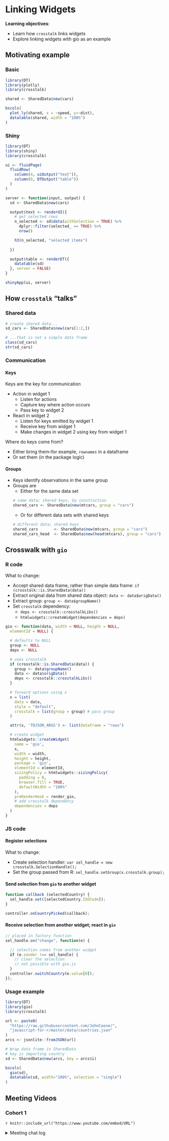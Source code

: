 # Linking Widgets

**Learning objectives**:

- Learn how `crosstalk` links widgets
- Explore linking widgets with gio as an example

## Motivating example

### Basic

```r
library(DT)
library(plotly)
library(crosstalk)

shared <- SharedData$new(cars)

bscols(
  plot_ly(shared, x = ~speed, y=~dist),
  datatable(shared, width = "100%")
)
```

### Shiny

```r
library(DT)
library(shiny)
library(crosstalk)

ui <- fluidPage(
  fluidRow(
    column(4, uiOutput("text")),
    column(8, DTOutput("table"))
  )
)

server <- function(input, output) {
  sd <- SharedData$new(cars)

  output$text <- renderUI({
    # get selected rows
    n_selected <- sd$data(withSelection = TRUE) %>% 
      dplyr::filter(selected_ == TRUE) %>% 
      nrow()

    h3(n_selected, "selected items")
    
  })

  output$table <- renderDT({
    datatable(sd)
  }, server = FALSE)
}

shinyApp(ui, server)
```

## How `crosstalk` "talks"

### Shared data

```r
# create shared data...
sd_cars <- SharedData$new(cars[1:2,])

# ...that is not a simple data frame
class(sd_cars)
str(sd_cars)
```

### Communication 

#### Keys

Keys are the key for communication

- Action in widget 1
  - Listen for actions
  - Capture key where action occurs
  - Pass key to widget 2
- React in widget 2
  - Listen for keys emitted by widget 1
  - Receive key from widget 1
  - Make changes in widget 2 using key from widget 1

Where do keys come from?

- Either bring them--for example, `rownames` in a dataframe
- Or set them (in the package logic)

#### Groups

- Keys identify observations in the same group
- Groups are
  - Either for the same data set
```r
# same data; shared keys, by construction
shared_cars <- SharedData$new(mtcars, group = "cars")
```
  - Or for different data sets with shared keys
```r
# different data; shared keys
shared_cars       <- SharedData$new(mtcars, group = "cars")
shared_cars_head  <- SharedData$new(head(mtcars), group = "cars")
```

## Crosswalk with `gio`

### R code

What to change:

- Accept shared data frame, rather than simple data frame: `if (crosstalk::is.SharedData(data))`
- Extract original data from shared data object: `data <- data$origData()` 
- Extract group: `group <- data$groupName()`
- Set `crosstalk` dependency:
  - `deps <- crosstalk::crosstalkLibs()`
  - `htmlwidgets::createWidget(dependencies = deps)`

```r
gio <- function(data, width = NULL, height = NULL, 
  elementId = NULL) {

  # defaults to NULL
  group <- NULL
  deps <- NULL

  # uses crosstalk
  if (crosstalk::is.SharedData(data)) {
    group <- data$groupName()
    data <- data$origData()
    deps <- crosstalk::crosstalkLibs()
  }

  # forward options using x
  x = list(
    data = data,
    style = "default",
    crosstalk = list(group = group) # pass group
  )

  attr(x, 'TOJSON_ARGS') <- list(dataframe = "rows")

  # create widget
  htmlwidgets::createWidget(
    name = 'gio',
    x,
    width = width,
    height = height,
    package = 'gio',
    elementId = elementId,
    sizingPolicy = htmlwidgets::sizingPolicy(
      padding = 0,
      browser.fill = TRUE,
      defaultWidth = "100%"
    ),
    preRenderHook = render_gio,
    # add crosstalk dependency
    dependencies = deps
  )
}
```

### JS code

#### Register selections

What to change:

- Create selection handler: `var sel_handle = new crosstalk.SelectionHandle();`
- Set the group passed from R: `sel_handle.setGroup(x.crosstalk.group);`

#### Send selection from `gio` to another widget

```js
function callback (selectedCountry) {
  sel_handle.set([selectedCountry.ISOCode]);
}

controller.onCountryPicked(callback);
```

#### Receive selection from another widget; react in  `gio`

```js
// placed in factory function
sel_handle.on("change", function(e) {

  // selection comes from another widget
  if (e.sender !== sel_handle) {
    // clear the selection
    // not possible with gio.js
  }
  controller.switchCountry(e.value[0]);
});
```

### Usage example

```r
library(DT)
library(gio)
library(crosstalk)

url <- paste0(
  "https://raw.githubusercontent.com/JohnCoene/",
  "javascript-for-r/master/data/countries.json"
)
arcs <- jsonlite::fromJSON(url)

# Wrap data frame in SharedData
# key is importing country
sd <- SharedData$new(arcs, key = arcs$i)

bscols(
  gio(sd),
  datatable(sd, width="100%", selection = "single")
)
```

## Meeting Videos

### Cohort 1

`r knitr::include_url("https://www.youtube.com/embed/URL")`

<details>
<summary> Meeting chat log </summary>

```
LOG
```
</details>
